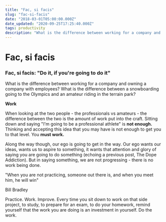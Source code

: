 ```yaml
---
title: "Fac, si facis"
slug: "fac-si-facis"
date: "2018-03-01T05:00:00.000Z"
date_updated: "2020-09-25T17:25:40.000Z"
tags: productivity
description: "What is the difference between working for a company and owning a company with employees? What is the difference between a snowboarding going to the Olympics and an amateur riding in the terrain park?"
---
```


# Fac, si facis

### Fac, si facis: "Do it, if you're going to do it"

What is the difference between working for a company and owning a company with employees? What is the difference between a snowboarding going to the Olympics and an amateur riding in the terrain park?

**Work**

When looking at the two people - the professionals vs amateurs - the difference between the two is the amount of work put into the craft. Sitting down and saying "I'm going to be a professional athlete" is **not enough.** Thinking and accepting this idea that you may have is not enough to get you to that level. You **must work.**

Along the way though, our ego is going to get in the way. Our ego wants our ideas, wants us to aspire to something, it wants that attention and glory of saying you are going to do something (echoing a previous post, The Dope Addiction). But in saying something, we are not progressing - there is no work being done.

"When you are not practicing, someone out there is, and when you meet him, he will win"

Bill Bradley

Practice. Work. Improve. Every time you sit down to work on that side project, to study, to prepare for an exam, to do your homework, remind yourself that the work you are doing is an investment in yourself. Do the work.

